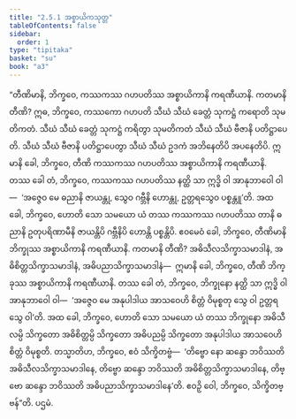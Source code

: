```yaml
---
title: "2.5.1 အစ္စာယိကသုတ္တ"
tableOfContents: false
sidebar:
  order: 1
type: "tipitaka"
basket: "su"
book: "a3"
---
```



<DynamicBreadcrumb />

<Division number="93" book="a3" e="ch" v="15" p="241">

<Paragraph number="789" book="a3">
“တီဏိမာနိ, ဘိက္ခဝေ, ကဿကဿ ဂဟပတိဿ အစ္စာယိကာနိ ကရဏီယာနိ. ကတမာနိ တီဏိ? ဣဓ, ဘိက္ခဝေ, ကဿကော ဂဟပတိ သီဃံ သီဃံ ခေတ္တံ သုကဋ္ဌံ ကရောတိ သုမတိကတံ. သီဃံ သီဃံ ခေတ္တံ သုကဋ္ဌံ ကရိတွာ သုမတိကတံ သီဃံ သီဃံ ဗီဇာနိ ပတိဋ္ဌာပေတိ. သီဃံ သီဃံ ဗီဇာနိ ပတိဋ္ဌာပေတွာ သီဃံ သီဃံ ဥဒကံ အဘိနေတိပိ အပနေတိပိ. ဣမာနိ ခေါ, ဘိက္ခဝေ, တီဏိ ကဿကဿ ဂဟပတိဿ အစ္စာယိကာနိ ကရဏီယာနိ. တဿ ခေါ တံ, ဘိက္ခဝေ, ကဿကဿ ဂဟပတိဿ နတ္ထိ သာ ဣဒ္ဓိ ဝါ အာနုဘာဝေါ ဝါ—  ‘အဇ္ဇေဝ မေ ဓညာနိ ဇာယန္တု, သွေဝ ဂဗ္ဘီနိ ဟောန္တု, ဥတ္တရသွေဝ ပစ္စန္တူ’တိ. အထ ခေါ, ဘိက္ခဝေ, ဟောတိ သော သမယော ယံ တဿ ကဿကဿ ဂဟပတိဿ တာနိ ဓညာနိ ဥတုပရိဏာမီနိ ဇာယန္တိပိ ဂဗ္ဘီနိပိ ဟောန္တိ ပစ္စန္တိပိ.
</Paragraph>

<Paragraph number="790" book="a3">
ဧဝမေဝံ ခေါ, ဘိက္ခဝေ, တီဏိမာနိ ဘိက္ခုဿ အစ္စာယိကာနိ ကရဏီယာနိ. ကတမာနိ တီဏိ? အဓိသီလသိက္ခာသမာဒါနံ, အဓိစိတ္တသိက္ခာသမာဒါနံ, အဓိပညာသိက္ခာသမာဒါနံ—  ဣမာနိ ခေါ, ဘိက္ခဝေ, တီဏိ ဘိက္ခုဿ အစ္စာယိကာနိ ကရဏီယာနိ. တဿ ခေါ တံ, ဘိက္ခဝေ, ဘိက္ခုနော နတ္ထိ သာ ဣဒ္ဓိ ဝါ အာနုဘာဝေါ ဝါ—  ‘အဇ္ဇေဝ မေ အနုပါဒါယ အာသဝေဟိ စိတ္တံ ဝိမုစ္စတု သွေ ဝါ ဥတ္တရသွေ ဝါ’တိ. အထ ခေါ, ဘိက္ခဝေ, ဟောတိ သော သမယော ယံ တဿ ဘိက္ခုနော အဓိသီလမ္ပိ သိက္ခတော အဓိစိတ္တမ္ပိ သိက္ခတော အဓိပညမ္ပိ သိက္ခတော အနုပါဒါယ အာသဝေဟိ စိတ္တံ ဝိမုစ္စတိ.
</Paragraph>

<Paragraph number="791" book="a3">
တသ္မာတိဟ, ဘိက္ခဝေ, ဧဝံ သိက္ခိတဗ္ဗံ—  ‘တိဗ္ဗော နော ဆန္ဒော ဘဝိဿတိ အဓိသီလသိက္ခာသမာဒါနေ, တိဗ္ဗော ဆန္ဒော ဘဝိဿတိ အဓိစိတ္တသိက္ခာသမာဒါနေ, တိဗ္ဗော ဆန္ဒော ဘဝိဿတိ အဓိပညာသိက္ခာသမာဒါနေ’တိ. ဧဝဉှိ ဝေါ, ဘိက္ခဝေ, သိက္ခိတဗ္ဗန်”တိ.

</Paragraph>
</Division>

<Paragraph number="792" type="center" book="a3">
ပဌမံ.
</Paragraph>